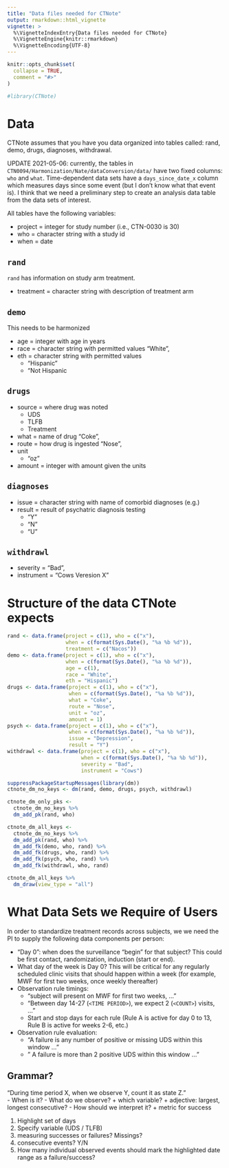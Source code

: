 ```yaml
---
title: "Data files needed for CTNote"
output: rmarkdown::html_vignette
vignette: >
  %\VignetteIndexEntry{Data files needed for CTNote}
  %\VignetteEngine{knitr::rmarkdown}
  %\VignetteEncoding{UTF-8}
---
```


```r
knitr::opts_chunk$set(
  collapse = TRUE,
  comment = "#>"
)
```

```r
#library(CTNote)
```

# Data
CTNote assumes that you have you data organized into tables called: rand, demo, drugs, diagnoses, withdrawal.

UPDATE 2021-05-06: currently, the tables in `CTN0094/Harmonization/Nate/dataConversion/data/` have two fixed columns: `who` and `what`. Time-dependent data sets have a `days_since_date_x` column which measures days since some event (but I don't know what that event is). I think that we need a preliminary step to create an analysis data table from the data sets of interest.

All tables have the following variables:

+ project = integer for study number (i.e., CTN-0030 is 30)
+ who = character string with a study id
+ when = date

## `rand` 

`rand` has information on study arm treatment.

+ treatment = character string with description of treatment arm

## `demo` 

This needs to be harmonized

+ age = integer with age in years
+ race = character string with permitted values "White",
+ eth = character string with permitted values 
  * "Hispanic" 
  * "Not Hispanic 

## `drugs` 

+ source = where drug was noted
  * UDS
  * TLFB
  * Treatment
+ what = name of drug "Coke",
+ route = how drug is ingested "Nose",
+ unit  
  * "oz"
+ amount = integer with amount given the units 

## `diagnoses` 
+ issue = character string with name of comorbid diagnoses (e.g.) 
+ result = result of psychatric diagnosis testing 
  * "Y"
  * "N"
  * "U"

## `withdrawl` 

+ severity = "Bad",
+ instrument = "Cows Veresion X" 

# Structure of the data CTNote expects
```r
rand <- data.frame(project = c(1), who = c("x"), 
                   when = c(format(Sys.Date(), "%a %b %d")), 
                   treatment = c("Nacos"))
demo <- data.frame(project = c(1), who = c("x"), 
                   when = c(format(Sys.Date(), "%a %b %d")), 
                   age = c(1),
                   race = "White",
                   eth = "Hispanic")                   
drugs <- data.frame(project = c(1), who = c("x"), 
                    when = c(format(Sys.Date(), "%a %b %d")), 
                    what = "Coke",
                    route = "Nose",
                    unit = "oz",
                    amount = 1) 
psych <- data.frame(project = c(1), who = c("x"), 
                    when = c(format(Sys.Date(), "%a %b %d")), 
                    issue = "Depression",
                    result = "Y") 
withdrawl <- data.frame(project = c(1), who = c("x"), 
                        when = c(format(Sys.Date(), "%a %b %d")), 
                        severity = "Bad",
                        instrument = "Cows") 

suppressPackageStartupMessages(library(dm))
ctnote_dm_no_keys <- dm(rand, demo, drugs, psych, withdrawl)

ctnote_dm_only_pks <- 
  ctnote_dm_no_keys %>% 
  dm_add_pk(rand, who) 

ctnote_dm_all_keys <- 
  ctnote_dm_no_keys %>% 
  dm_add_pk(rand, who) %>% 
  dm_add_fk(demo, who, rand) %>% 
  dm_add_fk(drugs, who, rand) %>% 
  dm_add_fk(psych, who, rand) %>% 
  dm_add_fk(withdrawl, who, rand) 

ctnote_dm_all_keys %>% 
  dm_draw(view_type = "all")
```


# What Data Sets we Require of Users
In order to standardize treatment records across subjects, we we need the PI to supply the following data components per person:

- "Day 0": when does the surveillance "begin" for that subject? This could be first contact, randomization, induction (start or end).
- What day of the week is Day 0? This will be critical for any regularly scheduled clinic visits that should happen within a week (for example, MWF for first two weeks, once weekly thereafter)
- Observation rule timings:
    + "subject will present on MWF for first two weeks, ..."
    + "Between day 14-27 (`<TIME PERIOD>`), we expect 2 (`<COUNT>`) visits, ..."
    + Start and stop days for each rule (Rule A is active for day 0 to 13, Rule B is active for weeks 2-6, etc.)
- Observation rule evaluation:
    + "A failure is any number of positive or missing UDS within this window ..."
    + " A failure is more than 2 positive UDS within this window ..."


## Grammar?
"During time period X, when we observe Y, count it as state Z."  
- When is it?
- What do we observe?
    + which variable?
    + adjective: largest, longest consecutive?
- How should we interpret it?
    + metric for success


1. Highlight set of days
2. Specify variable (UDS / TLFB)
3. measuring successes or failures? Missings?
4. consecutive events? Y/N
5. How many individual observed events should mark the highlighted date range as a failure/success?

